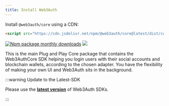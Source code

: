 ```yaml
---
title: Install Web3Auth
---
```


Install `@web3auth/core` using a CDN:

```html
<script src="https://cdn.jsdelivr.net/npm/@web3auth/core@latest/dist/core.umd.min.js"></script>
```

[![Npm package monthly downloads](https://badgen.net/npm/dm/@web3auth/core)](https://www.npmjs.com/package/@web3auth/core)
[![](https://data.jsdelivr.com/v1/package/npm/@web3auth/core/badge)](https://www.jsdelivr.com/package/npm/@web3auth/core)

This is the main Plug and Play Core package that contains the Web3AuthCore SDK helping you login users with their social accounts and blockchain
wallets, according to the chosen adapter. You have the flexibility of making your own UI and Web3Auth sits in the background.

:::warning Update to the Latest-SDK

Please use the **[latest version](https://www.npmjs.com/package/@web3auth/core)** of Web3Auth SDKs.

:::
